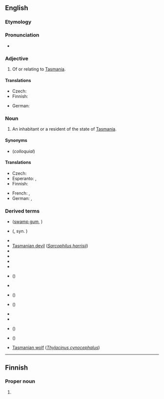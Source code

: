 ==English==

===Etymology===
{{suffix|en|Tasmania|an}}

===Pronunciation===
* {{rhymes|eɪniən|lang=en}}

===Adjective===
{{en-adj|-}}

# Of or relating to [[Tasmania]].

====Translations====
{{trans-top|of or relating to Tasmania}}
* Czech: {{t|cs|tasmánský}}
* Finnish: {{t|fi|tasmanialainen}}
{{trans-mid}}
* German: {{t+|de|tasmanisch}}
{{trans-bottom}}

===Noun===
{{en-noun}}

# An inhabitant or a resident of the state of [[Tasmania]].

====Synonyms====
* {{l|en|Taswegian}} (''colloquial'')

====Translations====
{{trans-top|inhabitant}}
* Czech: {{t|cs|Tasmánec|m}}
* Esperanto: {{t|eo|tasmaniano}} {{qualifier|man or woman}}, {{t|eo|tasmanianino}} {{qualifier|woman}}
* Finnish: {{t|fi|tasmanialainen}}
{{trans-mid}}
* French: {{t+|fr|Tasmanien|m}}, {{t+|fr|Tasmanienne|f}}
* German: {{t|de|Tasmanier|m}}, {{t|de|Tasmanierin|f}}
{{trans-bottom}}

===Derived terms===
* {{vern|Tasmanian cider tree}} ([[swamp gum]], {{taxlink|Eucalyptus ovata|species|ver=180529}})
* {{vern|Tasmanian cranberry}} ({{taxlink|Astroloma humifusum|species|ver=180529}}, syn. {{taxlink|Styphelia humifusa|species|ver=180529}})
* {{vern|Tasmanian currant}}
* [[Tasmanian devil]] (''[[Sarcophilus harrisii]]'')
* {{vern|Tasmanian dogwood}}
* {{vern|Tasmanian honeysuckle}}
* {{vern|Tasmanian hyacinth}}
* {{vern|Tasmanian ironwood}}
* {{vern|Tasmanian laurel}} ({{taxlink|Anopterus glandulosus|species|ver=180529}})
* {{vern|Tasmanian mountain myrtle}}
* {{vern|Tasmanian myrtle}} ({{taxlink|Lophozonia cunninghamii|species|ver=180529}})
* {{vern|Tasmanian pepper}} ({{taxlink|Tasmannia lanceolata|species|ver=180529}})
* {{vern|Tasmanian plum}}
* {{vern|Tasmanian rope-grass}}
* {{vern|Tasmanian sassafras}} ({{vern|Australian sassafras}})
* {{vern|Tasmanian stinkwood}} ({{taxlink|Zieria arborescens|species|ver=180529}})
* [[Tasmanian wolf]] (''[[Thylacinus cynocephalus]] '')

----

==Finnish==

===Proper noun===
{{head|fi|proper noun form}}

# {{fi-form of|Tasmania|case=genitive|pl=singular}}